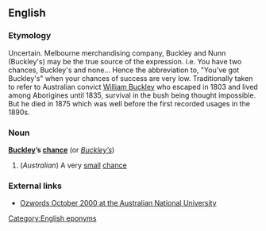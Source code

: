 ==English==
===Etymology===
Uncertain.  Melbourne merchandising company, Buckley and Nunn (Buckley's) may be the true source of the expression. i.e. You have two chances, Buckley's and none... Hence the abbreviation to, "You've got Buckley's" when your chances of success are very low. Traditionally taken to refer to Australian convict [[w:William Buckley (convict)|William Buckley]] who escaped in 1803 and lived among Aborigines until 1835, survival in the bush being thought impossible.  But he died in 1875 which was well before the first recorded usages in the 1890s.

===Noun===
'''[[Buckley]]’s [[chance]]''' (or ''[[Buckley’s]]'')

#(''Australian'') A very [[small]] [[chance]]

===External links===
*[http://www.anu.edu.au/andc/ozwords/Oct%202000/Buckley%27s.html Ozwords October 2000 at the Australian National University]

[[Category:English eponyms]]